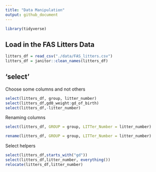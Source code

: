 ```yaml
---
title: "Data Manipulation"
output: github_document
---
```


```r
library(tidyverse)
```

## Load in the FAS Litters Data

```r
litters_df = read_csv("./data/FAS_litters.csv")
litters_df = janitor::clean_names(litters_df)
```

## 'select'

Choose some columns and not others

```r
select(litters_df, group, litter_number)
select(litters_df,gd0_weight:gd_of_birth)
select(litters_df,-litter_number)
```

Renaming columns

```r
select(litters_df, GROUP = group, LITTer_Number = litter_number)
```

```r
rename(litters_df, GROUP = group, LITTer_Number = litter_number)
```


Select helpers

```r
select(litters_df,starts_with("gd"))
select(litters_df,litter_number, everything())
relocate(litters_df,litter_number)
```












